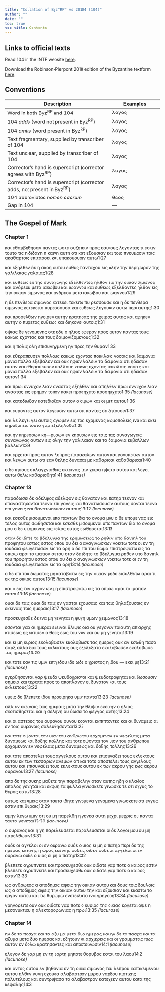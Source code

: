 ```yaml
---
title: "Collation of Byz^RP^ vs 20104 (104)"
author: ""
date: ""
toc: true
toc-title: Contents
---
```


::: {.callout-note appearance="minimal" icon="false" collapse="true"}
# Links to official texts

Read 104 in the INTF website [here](https://ntvmr.uni-muenster.de/manuscript-workspace?docID=20104).

Download the Robinson-Pierpont 2018 edition of the Byzantine textform [here](https://web.archive.org/web/20210413060536/https://byzantinetext.com/wp-content/uploads/2021/03/robinson-pierpont-2018-gnt-edition.pdf).


:::


::: {.callout-note appearance="minimal" icon="false" collapse="true"}
# Conventions

| Description                                                              	| Examples                           	|
|--------------------------------------------------------------------------	|------------------------------------	|
| Word in both Byz^RP^ and 104                                   	| λογος                              	|
| 104 *adds* (word not present in Byz^RP^)                       	| [λογος]{.greek-added}            	|
| 104 *omits* (word present in Byz^RP^)                          	| [λογος]{.greek-omitted}          	|
| Text fragmentary, supplied by transcriber of 104               	| [λογος]{.greek-supplied}         	|
| Text unclear, supplied by transcriber of 104                   	| [λογος]{.unclear}                	|
| Corrector's hand is superscript (corrector agrees with Byz^RP^)          	| [λογος]{.corr}                   	|
| Corrector's hand is superscript (corrector adds, not present in Byz^RP^) 	| [[λογος]{.corr}]{.greek-added} 	|
| 104 abbreviates *nomen sacrum*                                 	| [θεος]{.greek-abbr}            	|
| Gap in 104                                                     	| [―]{.gap}                        	|
:::

## The Gospel of Mark

### Chapter 1

[και]{.greek-omitted} [εθαμβηθησαν]{.greek-omitted} [παντες]{.greek-omitted} [ωστε]{.greek-omitted} [συζητειν]{.greek-omitted} [προς]{.greek-omitted} [εαυτους]{.greek-omitted} [λεγοντας]{.greek-omitted} [τι]{.greek-omitted} [εστιν]{.greek-omitted} [τουτο]{.greek-omitted} [τις]{.greek-omitted} [η]{.greek-omitted} [διδαχη]{.greek-omitted} [η]{.greek-omitted} [καινη]{.greek-omitted} [αυτη]{.greek-omitted} [οτι]{.greek-omitted} κατ ε[ξ]{.unclear}ου[σιαν]{.greek-supplied} κα[ι]{.unclear} [τοις]{.unclear} [π]{.unclear}[νευ]{.greek-supplied}μασι[ν]{.unclear} [τοις]{.greek-supplied} [α]{.greek-supplied}κ[αθαρτοις]{.greek-supplied} ε[π]{.unclear}[ιτασσει]{.greek-supplied} κα[ι]{.greek-supplied} [υπακουου]{.greek-supplied}σιν α[υτω]{.unclear}[1:27]{.aside}

[[και]{.greek-supplied}]{.greek-added} [ε]{.greek-supplied}ξη[λθεν]{.greek-supplied} [δε]{.greek-omitted} [η]{.greek-supplied} [ακοη]{.greek-supplied} [αυτου]{.greek-supplied} [ευθυς]{.greek-supplied} [[πα]{.unclear}[νταχου]{.greek-supplied}]{.greek-added} [εις]{.greek-supplied} [ο]{.greek-supplied}[λην]{.greek-supplied} [την]{.greek-supplied} [περι]{.greek-supplied}[χ]{.unclear}[ωρον]{.greek-supplied} [της]{.greek-supplied} [γαλιλαιας]{.greek-omitted} [[γα]{.greek-supplied}λαιας]{.greek-added}[1:28]{.aside}

[και]{.greek-omitted} [ευθεως]{.greek-omitted} [εκ]{.greek-omitted} [της]{.greek-omitted} [συναγωγης]{.greek-omitted} ε[ξε]{.unclear}λθοντε[ς]{.unclear} ηλθ[ον]{.greek-supplied} ει[ς]{.greek-supplied} [την]{.greek-supplied} [ο]{.unclear}ι[κ]{.unclear}ι[α]{.unclear}ν [σιμω]{.greek-supplied}[ν]{.unclear}ο[ς]{.unclear} κ[αι]{.greek-supplied} [ανδρε]{.greek-supplied}ου [μετα]{.greek-supplied} [ιακω]{.greek-supplied}β[ου]{.greek-supplied} [και]{.greek-supplied} [ιωαν]{.greek-supplied}[ν]{.unclear}[ου]{.greek-supplied} [και]{.greek-added} [ευ[θεως]{.greek-supplied}]{.greek-added} [ε[ξε]{.unclear}λθοντε[ς]{.unclear}]{.greek-added} [ηλθ[ον]{.greek-supplied}]{.greek-added} [ει[ς]{.greek-supplied}]{.greek-added} [[την]{.greek-supplied}]{.greek-added} [[ο]{.unclear}ι[κ]{.unclear}ι[α]{.unclear}ν]{.greek-added} [[σιμω]{.greek-supplied}[ν]{.unclear}ο[ς]{.unclear}]{.greek-added} [κ[αι]{.greek-supplied}]{.greek-added} [[ανδρε]{.greek-supplied}ου]{.greek-added} [[μετα]{.greek-supplied}]{.greek-added} [[ιακω]{.greek-supplied}β[ου]{.greek-supplied}]{.greek-added} [[και]{.greek-supplied}]{.greek-added} [[ιωαν]{.greek-supplied}[ν]{.unclear}[ου]{.greek-supplied}]{.greek-added}[1:29]{.aside}

[[η]{.greek-supplied}]{.greek-added} [[δε]{.greek-supplied}]{.greek-added} [[πενθερα]{.greek-supplied}]{.greek-added} [[σι]{.greek-supplied}μ[ωνος]{.greek-supplied}]{.greek-added} [[κατεκει]{.greek-supplied}]{.greek-added} [τ[εκ]{.unclear}[ε]{.greek-supplied}ιτ[ο]{.unclear}]{.greek-added} [πυ]{.greek-added} [[ρ]{.unclear}εσ[σ]{.unclear}ο[υ]{.unclear}σα]{.greek-added} [[και]{.greek-supplied}]{.greek-added} [η]{.greek-supplied} [δε]{.greek-supplied} [πενθερα]{.greek-supplied} [σι]{.greek-supplied}μ[ωνος]{.greek-supplied} [κα]{.greek-supplied}τ[εκ]{.unclear}[ε]{.greek-supplied}ιτ[ο]{.unclear} πυ[ρ]{.unclear}εσ[σ]{.unclear}ο[υ]{.unclear}σα και ε[υθ]{.unclear}εως λεγου[σ]{.greek-supplied}ιν αυτω πε[ρι]{.greek-supplied} [αυτης]{.greek-supplied}[1:30]{.aside}

[κ]{.unclear}αι π[ρ]{.unclear}οσ[ελθων]{.greek-supplied} ηγ[ε]{.unclear}ι[ρεν]{.greek-supplied} [αυ]{.greek-supplied}την [κρατη]{.greek-supplied}σας [της]{.greek-supplied} [χει]{.greek-supplied}ρος [α]{.unclear}υ[της]{.greek-supplied} [και]{.greek-supplied} αφηκ[εν]{.unclear} α[υτ]{.unclear}ην [ο]{.unclear} [πυ]{.unclear}ρετος ευθεως [κ]{.unclear}αι δι[ηκ]{.unclear}ονε[ι]{.unclear} αυτοι[ς]{.unclear}[1:31]{.aside}

οψιας [δε]{.greek-omitted} [γενομενης]{.greek-omitted} [οτε]{.greek-omitted} [εδυ]{.greek-omitted} [ο]{.greek-omitted} [η]{.greek-supplied}λιος εφερον προς [α]{.unclear}υτον παντ[α]{.unclear}ς τους [κακ]{.unclear}ως εχον[τα]{.unclear}ς και τους δ[α]{.unclear}ιμονι[ζο]{.unclear}μενους[1:32]{.aside}

[κ]{.unclear}α[ι]{.unclear} η πολις [ο]{.unclear}λη επισ[υ]{.unclear}νηγμενη ην προς την [θ]{.unclear}υ[ρ]{.unclear}αν[1:33]{.aside}

και εθεραπευσεν πολλους κακως εχον[τ]{.unclear}ας ποικ[ι]{.unclear}λαις [ν]{.unclear}οσοις και [δαιμονια]{.greek-omitted} [[μ]{.greek-supplied}[ον]{.unclear}ια]{.greek-added} πολλα εξεβαλεν [κ]{.unclear}αι ουκ ηφιεν [λ]{.greek-supplied}[α]{.unclear}λειν τα δαιμονια οτι ηδεισα[ν]{.unclear} αυτον [και]{.greek-added} [εθεραπευσεν]{.greek-added} [πολλους]{.greek-added} [κακως]{.greek-added} [εχον[τ]{.unclear}ας]{.greek-added} [ποικ[ι]{.unclear}λαις]{.greek-added} [[ν]{.unclear}οσοις]{.greek-added} [και]{.greek-added} [[μ]{.greek-supplied}[ον]{.unclear}ια]{.greek-added} [πολλα]{.greek-added} [εξεβαλεν]{.greek-added} [[κ]{.unclear}αι]{.greek-added} [ουκ]{.greek-added} [ηφιεν]{.greek-added} [[λ]{.greek-supplied}[α]{.unclear}λειν]{.greek-added} [τα]{.greek-added} [δαιμονια]{.greek-added} [οτι]{.greek-added} [ηδεισα[ν]{.unclear}]{.greek-added} [αυτον]{.greek-added}[1:34]{.aside}

[κ]{.unclear}αι πρωι εννυχον λια[ν]{.unclear} ανασ[τας]{.greek-supplied} [εξηλθεν]{.greek-omitted} [κ]{.unclear}αι [απηλθεν]{.greek-omitted} [πρωι]{.greek-added} [εννυχον]{.greek-added} [λια[ν]{.unclear}]{.greek-added} [ανασ[τας]{.greek-supplied}]{.greek-added} [εις]{.unclear} [ερημον]{.unclear} τοπον κακ[ε]{.unclear}ι [προσηχετο]{.greek-added} [προσηυχετο]{.corr}[[1:35 *(lacunose)*]{.lacunose}]{.aside}

και [κατεδιωξαν]{.greek-omitted} [κατεδιο[ξ]{.unclear}αν]{.greek-added} αυτον ο σιμ[ων]{.unclear} και οι μετ αυτου[1:36]{.aside}

και ευροντες αυ[τ]{.unclear}ο[ν]{.greek-supplied} λεγουσιν α[υ]{.unclear}[τ]{.unclear}ω οτ[ι]{.unclear} πα[ν]{.unclear}[τ]{.unclear}ες σε ζητουσιν[1:37]{.aside}

[κ]{.unclear}αι [λε]{.greek-added} [λεγει]{.greek-omitted} [γ[ε]{.greek-supplied}ι]{.greek-added} αυτοις αγωμεν εις τας εχομενας κωμοπολεις ινα και εκει κηρυξω εις τουτο γαρ ε[ξ]{.unclear}εληλυθα[1:38]{.aside}

και ην [κηρυσσων]{.greek-omitted} [κη[―]{.gap}ρυσων]{.greek-added} [εν]{.greek-omitted} [[κηρυσων]{.corr}]{.greek-added} [εις]{.greek-added} [ταις]{.greek-omitted} [τας]{.greek-added} [συναγωγαις]{.greek-omitted} [σ[υ]{.unclear}ναγωγ[α]{.unclear}ς]{.greek-added} αυτων εις ολην την γαλιλαιαν και τα [δαιμονια]{.greek-omitted} [εκβαλλων]{.greek-omitted} [[β]{.unclear}αλλω[ν]{.unclear}]{.greek-added}[1:39]{.aside}

[κ]{.unclear}α[ι]{.unclear} ερχεται προς [α]{.unclear}υτον λεπρος παρακαλων [αυτον]{.greek-omitted} [και]{.greek-omitted} [γονυπετων]{.greek-omitted} [αυ]{.unclear}τον και λεγων αυτω οτι εαν θελης δ[υ]{.unclear}νασαι [μ]{.unclear}ε [καθαρισαι]{.greek-omitted} [καθαθαρισαι]{.greek-added}[1:40]{.aside}

ο δε [ιησους]{.greek-abbr} σπλαγχ[ν]{.unclear}ισθεις εκτεινας τη[ν]{.unclear} [χειρα]{.greek-omitted} [ηψατο]{.greek-omitted} [αυτου]{.greek-omitted} [και]{.greek-omitted} [λεγει]{.greek-omitted} [αυτω]{.greek-omitted} [θελω]{.greek-omitted} [καθαρισθητι]{.greek-omitted}[[1:41 *(lacunose)*]{.lacunose}]{.aside}

### Chapter 13

[παραδωσει]{.greek-omitted} [δε]{.greek-omitted} [αδελφος]{.greek-omitted} [αδελφον]{.greek-omitted} [εις]{.greek-omitted} [θανατον]{.greek-omitted} [και]{.greek-omitted} [πατηρ]{.greek-omitted} [τεκνον]{.greek-omitted} [και]{.greek-omitted} [επαναστη]{.greek-supplied}[σ]{.unclear}ονται τε[κ]{.greek-supplied}ν[α]{.greek-supplied} επι γο[νεις]{.unclear} και [θανατωσου]{.greek-supplied}σιν αυ[τ]{.unclear}[ους]{.greek-supplied} [[σ]{.unclear}ονται]{.greek-added} [τε[κ]{.greek-supplied}ν[α]{.greek-supplied}]{.greek-added} [επι]{.greek-added} [γο[νεις]{.unclear}]{.greek-added} [και]{.greek-added} [[θανατωσου]{.greek-supplied}σιν]{.greek-added} [αυ[τ]{.unclear}[ους]{.greek-supplied}]{.greek-added}[[13:12 *(lacunose)*]{.lacunose}]{.aside}

και εσεσ[θ]{.unclear}[ε]{.greek-supplied} [μι]{.greek-supplied}σουμεν[οι]{.unclear} [υ]{.greek-supplied}πο π[αντων]{.greek-supplied} δια το ονο[μα]{.greek-supplied} μο[υ]{.unclear} ο δε [υ]{.greek-supplied}πομεινας ε[ις]{.unclear} τε[λ]{.unclear}ος ο[υ]{.unclear}τος σωθησεται [και]{.greek-added} [εσεσ[θ]{.unclear}[ε]{.greek-supplied}]{.greek-added} [[μι]{.greek-supplied}σουμεν[οι]{.unclear}]{.greek-added} [[υ]{.greek-supplied}πο]{.greek-added} [π[αντων]{.greek-supplied}]{.greek-added} [δια]{.greek-added} [το]{.greek-added} [ονο[μα]{.greek-supplied}]{.greek-added} [μο[υ]{.unclear}]{.greek-added} [ο]{.greek-added} [δε]{.greek-added} [[υ]{.greek-supplied}πομεινας]{.greek-added} [ε[ις]{.unclear}]{.greek-added} [τε[λ]{.unclear}ος]{.greek-added} [ο[υ]{.unclear}τος]{.greek-added} [σωθησεται]{.greek-added}[13:13]{.aside}

οτα[ν]{.greek-supplied} δε ιδητε το [βδ]{.unclear}ε[λυγμα]{.greek-supplied} [της]{.greek-supplied} [ερη]{.greek-supplied}[μωσεως]{.greek-supplied} [το]{.greek-supplied} ρηθε[ν]{.unclear} [υπ]{.unclear}ο δα[ν]{.unclear}[ιηλ]{.greek-supplied} τ[ο]{.unclear}υ προ[φ]{.unclear}ητ[ου]{.unclear} [εστως]{.greek-omitted} [εστος]{.greek-added} οπου ο[υ]{.unclear} δει [ο]{.greek-supplied} [αναγι]{.greek-supplied}[νωσ]{.unclear}κων νοειτ[ω]{.unclear} το[τ]{.unclear}ε οι εν τ[η]{.unclear} ιου[δα]{.greek-supplied}ια φε[υ]{.greek-supplied}γετ[ωσαν]{.unclear} εις τα ορ[η]{.unclear} [ο]{.greek-added} [[δ]{.unclear}ε]{.greek-added} [ε[π]{.unclear}ι]{.greek-added} [το[υ]{.unclear}]{.greek-added} [[δωμα]{.greek-supplied}]{.greek-added} [[επιστρε]{.greek-supplied}[ψατω]{.greek-supplied}]{.greek-added} [[ει]{.greek-supplied}ς]{.greek-added} [τ[α]{.unclear}]{.greek-added} [οπ[ισω]{.greek-supplied}]{.greek-added} [[αραι]{.greek-supplied}]{.greek-added} [το]{.greek-added} [ι[ματιον]{.greek-supplied}]{.greek-added} [[α]{.unclear}υτ[ου]{.greek-supplied}]{.greek-added} [οτα[ν]{.greek-supplied}]{.greek-added} [δε]{.greek-added} [ιδητε]{.greek-added} [το]{.greek-added} [[βδ]{.unclear}ε[λυγμα]{.greek-supplied}]{.greek-added} [ρηθε[ν]{.unclear}]{.greek-added} [[υπ]{.unclear}ο]{.greek-added} [δα[ν]{.unclear}[ιηλ]{.greek-supplied}]{.greek-added} [τ[ο]{.unclear}υ]{.greek-added} [προ[φ]{.unclear}ητ[ου]{.unclear}]{.greek-added} [εστος]{.greek-added} [οπου]{.greek-added} [ο[υ]{.unclear}]{.greek-added} [δει]{.greek-added} [[ο]{.greek-supplied}]{.greek-added} [[αναγι]{.greek-supplied}[νωσ]{.unclear}κων]{.greek-added} [νοειτ[ω]{.unclear}]{.greek-added} [το[τ]{.unclear}ε]{.greek-added} [οι]{.greek-added} [εν]{.greek-added} [τ[η]{.unclear}]{.greek-added} [ιου[δα]{.greek-supplied}ια]{.greek-added} [φε[υ]{.greek-supplied}γετ[ωσαν]{.unclear}]{.greek-added} [εις]{.greek-added} [τα]{.greek-added} [ορ[η]{.unclear}]{.greek-added}[[13:14 *(lacunose)*]{.lacunose}]{.aside}

ο [δ]{.unclear}ε ε[π]{.unclear}ι το[υ]{.unclear} [δωματος]{.greek-supplied} [μη]{.greek-omitted} [καταβατω]{.greek-omitted} [εις]{.greek-omitted} [την]{.greek-omitted} [οικιαν]{.greek-omitted} [μηδε]{.greek-omitted} [εισελθετω]{.greek-omitted} [αραι]{.greek-omitted} [τι]{.greek-omitted} [εκ]{.greek-omitted} [της]{.greek-omitted} [οικιας]{.greek-omitted} [αυτου]{.greek-omitted}[[13:15 *(lacunose)*]{.lacunose}]{.aside}

[και]{.greek-omitted} [ο]{.greek-omitted} [εις]{.greek-omitted} [τον]{.greek-omitted} [αγρον]{.greek-omitted} [ων]{.greek-omitted} [μη]{.greek-omitted} [επιστρε]{.greek-supplied}[ψατω]{.greek-supplied} [ει]{.greek-supplied}ς τ[α]{.unclear} οπ[ισω]{.greek-supplied} [αραι]{.greek-supplied} το ι[ματιον]{.greek-supplied} [α]{.unclear}υτ[ου]{.greek-supplied}[[13:16 *(lacunose)*]{.lacunose}]{.aside}

ου[αι]{.unclear} [δ]{.unclear}ε ταις [ου[αι]{.unclear}]{.greek-added} [[δ]{.unclear}ε]{.greek-added} [ταις]{.greek-added} [εν]{.greek-omitted} [γαστρι]{.greek-omitted} [εχουσαις]{.greek-omitted} [και]{.greek-omitted} ταις θηλαζο[υ]{.greek-supplied}σαις ε[ν]{.unclear} εκε[ιναις]{.greek-supplied} τ[α]{.unclear}ις η[μ]{.unclear}εραις[[13:17 *(lacunose)*]{.lacunose}]{.aside}

πρ[οσ]{.greek-supplied}[ε]{.unclear}υχεσθε [δ]{.unclear}ε ινα μη γενηται η φ[υγ]{.greek-supplied}η υμων [χει]{.greek-supplied}μωνος[13:18]{.aside}

[ε]{.greek-supplied}[σ]{.unclear}οντ[αι]{.greek-supplied} [γ]{.greek-supplied}αρ αι ημε[ρ]{.unclear}αι εκ[ειναι]{.greek-supplied} [θλι]{.greek-supplied}ψις [οια]{.greek-supplied} [ου]{.greek-supplied} [γε]{.greek-supplied}[γονεν]{.greek-supplied} [τοιαυ]{.greek-supplied}[τη]{.greek-supplied} α[π]{.greek-supplied} [αρχ]{.unclear}ης [κ]{.greek-supplied}τισ[ε]{.unclear}ω[ς]{.unclear} η[ς]{.unclear} [εκ]{.greek-supplied}τ[ισ]{.greek-supplied}ε[ν]{.unclear} ο [θεος]{.greek-abbr} [εως]{.greek-supplied} [τ]{.greek-supplied}ου [νυ]{.unclear}ν [και]{.greek-supplied} ο[υ]{.unclear} [μη]{.unclear} γενη[ται]{.greek-supplied}[13:19]{.aside}

[κ]{.unclear}αι ει μη [κυριος]{.greek-abbr} [εκολοβωσεν]{.greek-omitted} [ε[κ]{.greek-supplied}ολο[β]{.unclear}ωσε]{.greek-added} τ[α]{.greek-supplied}ς ημε[ρ]{.greek-supplied}[α]{.unclear}ς [ουκ]{.greek-supplied} [αν]{.greek-supplied} [ε]{.greek-supplied}σωθη πα[σα]{.unclear} [σαρξ]{.greek-omitted} [αλλα]{.greek-omitted} [δια]{.greek-omitted} [τους]{.greek-omitted} [εκλεκ]{.greek-supplied}τους ους [εξ]{.greek-supplied}ελεξατο [εκολοβωσεν]{.greek-omitted} [[εκ]{.greek-supplied}ολοβωσε]{.greek-added} [τα]{.greek-supplied}ς ημερ[α]{.unclear}ς[13:20]{.aside}

[[και]{.greek-supplied}]{.greek-added} τοτ[ε]{.unclear} [εα]{.unclear}ν [τις]{.greek-supplied} [υμι]{.greek-supplied}ν ειπη [ιδου]{.greek-omitted} [[ιδ]{.greek-supplied}[ε]{.greek-supplied}]{.greek-added} [ωδ]{.greek-supplied}ε ο [[χριστος]{.greek-abbr}]{.unclear} [η]{.greek-omitted} [ιδου]{.greek-omitted} [―]{.gap} εκει [μη]{.greek-supplied}[[13:21 *(lacunose)*]{.lacunose}]{.aside}

[ε]{.unclear}γερθη[σο]{.greek-supplied}[νται]{.greek-supplied} [γ]{.unclear}αρ [[ψ]{.unclear}ευ[δο]{.greek-supplied}]{.greek-added} [ψευδοχριστοι]{.greek-omitted} [και]{.greek-omitted} [ψ]{.unclear}ευ[δοπροφη]{.greek-supplied}ται [και]{.greek-supplied} [δωσου]{.greek-supplied}σ[ιν]{.unclear} σ[ημ]{.unclear}εια κα[ι]{.unclear} τερα[τα]{.unclear} [π]{.unclear}ρος [το]{.greek-supplied} αποπ[λ]{.unclear}α[να]{.unclear}ν ε[ι]{.unclear} δυ[νατον]{.greek-supplied} [κ]{.unclear}αι τους ε[κλ]{.unclear}ε[κτ]{.unclear}ο[υ]{.unclear}ς[13:22]{.aside}

[υμ]{.greek-supplied}ει[ς]{.unclear} [δε]{.greek-supplied} [βλε]{.greek-supplied}πε[τε]{.greek-supplied} [ιδου]{.greek-omitted} [προειρηκα]{.greek-supplied} [υμιν]{.greek-omitted} [παντα]{.greek-omitted}[[13:23 *(lacunose)*]{.lacunose}]{.aside}

α[λ]{.unclear}[λ]{.greek-supplied} [εν]{.greek-supplied} ε[κ]{.unclear}ε[ιναι]{.unclear}ς ταις [ημε]{.unclear}ραις [μετα]{.greek-supplied} [την]{.greek-supplied} [θλι]{.greek-supplied}[ψι]{.unclear}[ν]{.greek-supplied} [εκεινην]{.unclear} ο ηλιος σκοτισ[θ]{.greek-supplied}[η]{.unclear}σεται και η σελ[η]{.unclear}νη ο[υ]{.unclear} δωσ[ε]{.unclear}ι [τ]{.unclear}ο [φ]{.unclear}εγγος αυτης[13:24]{.aside}

και οι [α]{.greek-supplied}στ[ε]{.unclear}ρ[ες]{.unclear} [του]{.unclear} [ουρανου]{.greek-omitted} [ουνου]{.greek-added} [εσονται]{.greek-supplied} εκπι[πτ]{.unclear}ον[τ]{.unclear}ες και [α]{.unclear}[ι]{.greek-supplied} [δυναμ]{.greek-supplied}εις αι [ε]{.unclear}[ν]{.greek-supplied} [τοις]{.greek-supplied} [ουρανοις]{.greek-abbr} σαλ[ε]{.unclear}[υθησονται]{.greek-supplied}[13:25]{.aside}

και τοτε οψον[τ]{.unclear}αι τον [υιον]{.greek-abbr} του [ανθρωπου]{.greek-abbr} [ερ]{.unclear}χομενον εν νεφελαις μετα δυ[ν]{.unclear}α[μ]{.unclear}εως [και]{.greek-added} [δοξης]{.greek-added} πολλης και [τοτε]{.greek-added} [οψον[τ]{.unclear}αι]{.greek-added} [τον]{.greek-added} [[υιον]{.greek-abbr}]{.greek-added} [του]{.greek-added} [[ανθρωπου]{.greek-abbr}]{.greek-added} [[ερ]{.unclear}χομενον]{.greek-added} [εν]{.greek-added} [νεφελαις]{.greek-added} [μετα]{.greek-added} [δυ[ν]{.unclear}α[μ]{.unclear}εως]{.greek-added} [και]{.greek-added} δοξης [πολλης]{.greek-added}[13:26]{.aside}

και τοτε αποστελει τους αγγελους αυτου και επισυν[α]{.unclear}[ξει]{.greek-supplied} τους εκλεκτ[ο]{.unclear}[υς]{.greek-supplied} αυτου εκ τω[ν]{.unclear} [τεσσαρων]{.greek-omitted} [ανεμων]{.greek-omitted} [απ]{.greek-omitted} [και]{.greek-added} [τοτε]{.greek-added} [αποστελει]{.greek-added} [τους]{.greek-added} [αγγελους]{.greek-added} [αυτου]{.greek-added} [και]{.greek-added} [επισυν[α]{.unclear}[ξει]{.greek-supplied}]{.greek-added} [τους]{.greek-added} [εκλεκτ[ο]{.unclear}[υς]{.greek-supplied}]{.greek-added} [αυτου]{.greek-added} [εκ]{.greek-added} [τω[ν]{.unclear}]{.greek-added} [α]{.greek-supplied}κρου γης εως ακρου [ουρανου]{.greek-abbr}[[13:27 *(lacunose)*]{.lacunose}]{.aside}

απο δε της συκης μαθετε την παραβολην οταν αυ[τ]{.unclear}ης ηδη ο [κ]{.unclear}λα[δ]{.greek-supplied}ος απαλος [γ]{.unclear}ενηται και εκφυη τα φυλ[λ]{.greek-supplied}α [γινωσκετε]{.greek-omitted} [[γ]{.unclear}ινωσκ[ε]{.unclear}]{.greek-added} [[τ]{.unclear}ε]{.greek-added} οτι εγγ[υς]{.greek-supplied} [τ]{.greek-supplied}ο [θ]{.greek-supplied}ερος εσ[τιν]{.unclear}[13:28]{.aside}

ο[υ]{.unclear}[τως]{.greek-supplied} [κ]{.unclear}αι [υ]{.unclear}μει[ς]{.unclear} [ο]{.greek-supplied}[τ]{.unclear}αν τ[αυτα]{.unclear} [ιδη]{.greek-supplied}τε [γινομενα]{.greek-omitted} [γενομ[ε]{.unclear}να]{.greek-added} γινωσκ[ε]{.greek-supplied}τ[ε]{.unclear} οτι εγγ[υ]{.unclear}[ς]{.greek-supplied} εσ[τ]{.unclear}ι[ν]{.unclear} επι θυραι[ς]{.unclear}[13:29]{.aside}

[α]{.unclear}μην λεγω υ[μ]{.unclear}ιν οτι ου μη παρελθη [η]{.greek-omitted} [γενεα]{.greek-omitted} [αυτη]{.greek-omitted} [μεχρι]{.greek-omitted} [[με]{.unclear}χρις]{.greek-added} ο[υ]{.unclear} [πα]{.unclear}[ν]{.greek-supplied}τα ταυτα γενηται[[13:30 *(lacunose)*]{.lacunose}]{.aside}

ο [ουρανος]{.greek-abbr} και η γη [παρελευσεται]{.greek-omitted} [παρ[α]{.unclear}λευσεται]{.greek-added} οι δε λ[ο]{.unclear}γοι μου ου μ[η]{.unclear} παρελθωσιν[13:31]{.aside}

[[ου]{.greek-supplied}δε]{.greek-added} [[οι]{.unclear}]{.greek-added} [[αγγ]{.unclear}ε[λ]{.unclear}οι]{.greek-added} [ο[ι]{.unclear}]{.greek-added} [[εν]{.unclear}]{.greek-added} [[ουρανω]{.greek-abbr}]{.greek-added} [[ου]{.greek-supplied}[δ]{.unclear}ε]{.greek-added} [ο]{.greek-added} [[υιος]{.greek-abbr}]{.greek-added} [[ει]{.greek-supplied}]{.greek-added} [[μη]{.greek-supplied}]{.greek-added} [ο]{.greek-added} [[πατηρ]{.greek-abbr}]{.greek-added} περι δε της ημερας εκεινη[ς]{.unclear} η ωρας [ε[κ]{.unclear}εινη[ς]{.unclear}]{.greek-added} ουδει[ς]{.greek-supplied} οιδε[ν]{.greek-supplied} [ου]{.greek-supplied}δε [οι]{.unclear} [αγγ]{.unclear}ε[λ]{.unclear}οι ο[ι]{.unclear} [εν]{.unclear} [ουρανω]{.greek-abbr} [ου]{.greek-supplied}[δ]{.unclear}ε ο [υιος]{.greek-abbr} [ει]{.greek-supplied} [μη]{.greek-supplied} ο [πατηρ]{.greek-abbr}[13:32]{.aside}

[βλε]{.greek-supplied}[π]{.unclear}ετε [αγρ]{.greek-supplied}υ[π]{.unclear}[νειτε]{.greek-supplied} [και]{.greek-supplied} [προσ]{.greek-supplied}ε[υχεσθ]{.unclear}ε ο[υ]{.greek-supplied}[κ]{.unclear} οιδ[ατε]{.greek-supplied} [γαρ]{.greek-supplied} ποτε [ο]{.unclear} [κα]{.unclear}ι[ρος]{.unclear} εστι[ν]{.unclear} [[βλε]{.greek-supplied}[π]{.unclear}ετε]{.greek-added} [[αγρ]{.greek-supplied}υ[π]{.unclear}[νειτε]{.greek-supplied}]{.greek-added} [[και]{.greek-supplied}]{.greek-added} [[προσ]{.greek-supplied}ε[υχεσθ]{.unclear}ε]{.greek-added} [ο[υ]{.greek-supplied}[κ]{.unclear}]{.greek-added} [οιδ[ατε]{.greek-supplied}]{.greek-added} [[γαρ]{.greek-supplied}]{.greek-added} [ποτε]{.greek-added} [[ο]{.unclear}]{.greek-added} [[κα]{.unclear}ι[ρος]{.unclear}]{.greek-added} [εστι[ν]{.unclear}]{.greek-added}[13:33]{.aside}

[ως]{.greek-supplied} [ανθρωπος]{.greek-omitted} [[[α]{.greek-supplied}]{.greek-abbr}]{.greek-added} α[ποδη]{.unclear}[μος]{.greek-supplied} [α]{.unclear}φεις τη[ν]{.unclear} [οι]{.greek-supplied}κιαν αυτου και [δους]{.greek-omitted} [τοις]{.greek-omitted} [δουλοις]{.greek-omitted} [[ως]{.greek-supplied}]{.greek-added} [[[α]{.greek-supplied}]{.greek-abbr}]{.greek-added} [α[ποδη]{.unclear}[μος]{.greek-supplied}]{.greek-added} [[α]{.unclear}φεις]{.greek-added} [τη[ν]{.unclear}]{.greek-added} [[οι]{.greek-supplied}κιαν]{.greek-added} αυτου [την]{.greek-omitted} [και]{.greek-added} εξουσι[α]{.unclear}ν [κ]{.unclear}αι εκα[στ]{.unclear}ω τ[ο]{.unclear} εργον [αυ]{.unclear}τ[ου]{.unclear} [και]{.unclear} τω θυ[ρ]{.unclear}ω[ρω]{.unclear} ενετειλ[ατο]{.unclear} ιν[α]{.unclear} [γ]{.unclear}[ρ]{.greek-supplied}η[γ]{.unclear}[ορη]{.greek-supplied}[[13:34 *(lacunose)*]{.lacunose}]{.aside}

[γ]{.greek-supplied}[ρ]{.unclear}η[γο]{.greek-supplied}[ρ]{.unclear}ειτ[ε]{.unclear} [ουν]{.greek-supplied} [ουκ]{.greek-supplied} [οιδατε]{.greek-supplied} [γαρ]{.greek-supplied} ποτε [ο]{.greek-supplied} [κυριος]{.greek-abbr} [τ]{.unclear}[ης]{.greek-supplied} οικι[ας]{.unclear} ε[ρχε]{.greek-supplied}ται [οψε]{.greek-omitted} [η]{.greek-omitted} [μεσονυκτιου]{.greek-omitted} [η]{.greek-omitted} [αλεκτοροφωνιας]{.greek-omitted} [η]{.greek-omitted} [πρωι]{.greek-omitted}[[13:35 *(lacunose)*]{.lacunose}]{.aside}

### Chapter 14

[[ην]{.greek-supplied}]{.greek-added} [[δε]{.greek-supplied}]{.greek-added} [[το]{.greek-supplied}]{.greek-added} [[πασ]{.greek-supplied}χα]{.greek-added} [[και]{.greek-supplied}]{.greek-added} [[τα]{.greek-supplied}]{.greek-added} [[αζυ]{.greek-supplied}]{.greek-added} [[μ]{.unclear}[α]{.greek-supplied}]{.greek-added} [[μετα]{.greek-supplied}]{.greek-added} [[δυο]{.greek-supplied}]{.greek-added} [ημερα[ς]{.unclear}]{.greek-added} [κ[α]{.unclear}ι]{.greek-added} [ην]{.greek-supplied} [δε]{.greek-supplied} [το]{.greek-supplied} [πασ]{.greek-supplied}χα [και]{.greek-supplied} [τα]{.greek-supplied} [αζυ]{.greek-supplied}[μ]{.unclear}[α]{.greek-supplied} [μετα]{.greek-supplied} [δυο]{.greek-supplied} ημερα[ς]{.unclear} κ[α]{.unclear}ι [εζητουν]{.greek-supplied} [ο]{.unclear}ι [αρχιερεις]{.greek-omitted} [και]{.greek-omitted} [οι]{.greek-omitted} γ[ρ]{.unclear}αμματεις [πως]{.unclear} α[υτ]{.unclear}ον εν [δολω]{.unclear} [κρ]{.unclear}α[τ]{.unclear}η[σα]{.unclear}[ντες]{.greek-supplied} [[και]{.greek-supplied}]{.greek-added} [απ]{.unclear}ο[κ]{.unclear}[τεινωσιν]{.greek-supplied}[[14:1 *(lacunose)*]{.lacunose}]{.aside}

ελε[γ]{.unclear}[ον]{.greek-supplied} [δε]{.greek-omitted} [[γαρ]{.greek-supplied}]{.greek-added} [μη]{.greek-supplied} εν τη εορ[τη]{.greek-supplied} μ[ηποτε]{.greek-supplied} [θορυβος]{.greek-omitted} [εσται]{.greek-supplied} [του]{.greek-omitted} [λαου]{.greek-omitted}[[14:2 *(lacunose)*]{.lacunose}]{.aside}

και οντ[ος]{.greek-supplied} [αυτου]{.greek-omitted} [εν]{.greek-omitted} [βηθανια]{.greek-omitted} [εν]{.greek-omitted} [τη]{.greek-omitted} [οικια]{.greek-omitted} [σιμωνος]{.greek-omitted} [του]{.greek-omitted} [λεπρου]{.greek-omitted} [κατακειμενου]{.greek-omitted} [αυτου]{.greek-omitted} [ηλθεν]{.greek-omitted} [γυνη]{.greek-omitted} [εχουσα]{.greek-omitted} [αλαβαστρον]{.greek-omitted} [μυρου]{.greek-omitted} [ναρδου]{.greek-omitted} [πιστικης]{.greek-omitted} [πολυτελους]{.greek-omitted} [και]{.greek-omitted} [συντριψασα]{.greek-omitted} [το]{.greek-omitted} [αλαβαστρον]{.greek-omitted} [κατεχεεν]{.greek-omitted} [αυτου]{.greek-omitted} [κατα]{.greek-omitted} [της]{.greek-omitted} [κεφαλης]{.greek-omitted}[14:3]{.aside}


